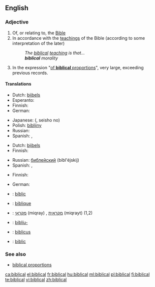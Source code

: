 ==English==

===Adjective===
{{en-adj}}

# Of, or relating to, the [[Bible]]
# In accordance with the [[teaching]]s of the Bible (according to some interpretation of the later)
#: ''The [[biblical]] [[teaching]] is that...''
#: '''''biblical''' morality''
# In the expression "[[of biblical proportions|of '''biblical''' proportions]]", very large, exceeding previous records.

====Translations====
{{trans-top|of, or relating to, the Bible}}
* Dutch: [[bijbels]]
* Esperanto: {{t-|eo|biblia|xs=Esperanto}}
* Finnish: {{t+|fi|raamatullinen}}
* German: {{t+|de|biblisch}}
{{trans-mid}}
* Japanese: {{Jpan|[[聖書]]の}} ({{Jpan|[[せいしょ]]の}}, seisho no)
* Polish: [[biblijny]] {{m}}
* Russian: {{t+|ru|библейский|tr=bibl'éjskij|sc=Cyrl}}
* Spanish: {{t-|es|bíblico|m}}, {{t-|es|bíblica|f}}
{{trans-bottom}}

{{trans-top|in accordance with the teachings of the Bible}}
* Dutch: [[bijbels]]
* Finnish: {{t+|fi|raamatullinen}}
{{trans-mid}}
* Russian: [[библейский]] (bibl'éjskij)
* Spanish: {{t-|es|bíblico|m}}, {{t-|es|bíblica|f}}
{{trans-bottom}}

{{trans-top|exceeding previous records}}
* Finnish: {{t+|fi|raamatullinen}}
{{trans-mid}}
* German: {{t+|de|biblisch}}
{{trans-bottom}}

{{checktrans-top}}
* {{ttbc|Catalan}}: [[bíblic]]
* {{ttbc|French}}: [[biblique]]
* {{ttbc|Hebrew}}: [[מקראי]] (miqray) {{m}}, [[מקראית]] (miqrayt) {{f}} (1,2)
{{trans-mid}}
* {{ttbc|Icelandic}}: [[biblía|biblíu-]]
* {{ttbc|Latin}}: [[biblicus]]
* {{ttbc|Romanian}}: [[biblic]]
{{trans-bottom}}

===See also===
* [[biblical proportions]]

[[ca:biblical]]
[[el:biblical]]
[[fr:biblical]]
[[hu:biblical]]
[[ml:biblical]]
[[pl:biblical]]
[[fi:biblical]]
[[te:biblical]]
[[vi:biblical]]
[[zh:biblical]]